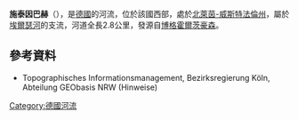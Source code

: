 {{Onesource|time=2020-08-14T04:48:43+00:00}}
{{Coord|52|8|28.25|N|8|18|10.37|E|display=title}}

'''施泰因巴赫'''（{{lang-de|Steinbach}}），是[[德國|德國]]的河流，位於該國西部，處於[[北萊茵-威斯特法倫州|北萊茵-威斯特法倫州]]，屬於[[埃爾瑟河|埃爾瑟河]]的支流，河道全長2.8公里，發源自[[博格霍爾茨豪森|博格霍爾茨豪森]]。

==參考資料==
* Topographisches Informationsmanagement, Bezirksregierung Köln, Abteilung GEObasis NRW (Hinweise)

{{Germany-geo-stub}}
[[Category:德國河流|Category:德國河流]]
